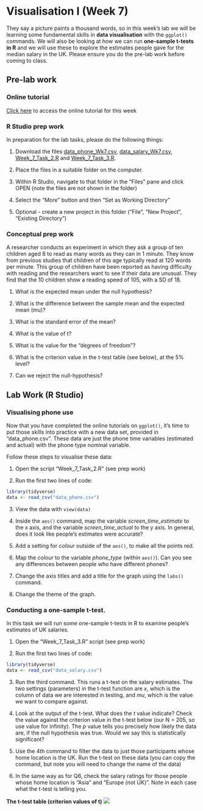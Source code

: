 # Visualisation I (Week 7)

They say a picture paints a thousand words, so in this week's lab we will be learning some fundamental skills in **data visualisation** with the `ggplot()` commands.  We will also be looking at how we can run **one-sample t-tests in R** and we will use these to explore the estimates people gave for the median salary in the UK. Please ensure you do the pre-lab work before coming to class.

## Pre-lab work

### Online tutorial 

[Click here](https://psylancs.shinyapps.io/Week_7_learnr/) to access the online tutorial for this week

### R Studio prep work

In preparation for the lab tasks, please do the following things:

1. Download the files [data_phone_Wk7.csv](files/Week_7/data_phone_Wk7.csv), [data_salary_Wk7.csv](files/Week_7/data_salary_Wk7.csv), [Week_7_Task_2.R](files/Week_7/Week_7_Task_2.R) and [Week_7_Task_3.R](files/Week_7/Week_7_Task_3.R).

2. Place the files in a suitable folder on the computer.

3. Within R Studio, navigate to that folder in the "Files" pane and click OPEN (note the files are not shown in the folder)

3. Select the "More" button and then "Set as Working Directory"

4. Optional - create a new project in this folder ("File", "New Project", "Existing Directory")

### Conceptual prep work

A researcher conducts an experiment in which they ask a group of ten children aged 8 to read as many words as they can in 1 minute. They know from previous studies that children of this age typically read at 120 words per minute. This group of children have been reported as having difficulty with reading and the researchers want to see if their data are unusual. They find that the 10 children show a reading speed of 105, with a SD of 18. 

1. What is the expected mean under the null hypothesis?

2. What is the difference between the sample mean and the expected mean (mu)?

3. What is the standard error of the mean?

4. What is the value of t?

5. What is the value for the "degrees of freedom"?

6. What is the criterion value in the t-test table (see below), at the 5% level?

7. Can we reject the null-hypothesis?


## Lab Work (R Studio)

### Visualising phone use

Now that you have completed the online tutorials on `ggplot()`, it's time to put those skills into practice with a new data set, provided in "data_phone.csv". These data are just the phone time variables (estimated and actual) with the phone type nominal variable.

Follow these steps to visualise these data: 

1. Open the script "Week_7_Task_2.R" (see prep work)

2. Run the first two lines of code:

```r
library(tidyverse)
data <- read_csv("data_phone.csv")
```

3. View the data with `view(data)`

4. Inside the `aes()` command, map the variable *screen_time_estimate* to the x axis, and the variable *screen_time_actual* to the y axis. In general, does it look like people's estimates were accurate?

5. Add a setting for *colour* outside of the `aes()`, to make all the points red.

6. Map the *colour* to the variable *phone_type* (within `aes()`). Can you see any differences between people who have different phones?

7. Change the axis titles and add a title for the graph using the `labs()` command.

8. Change the theme of the graph.


### Conducting a one-sample t-test.

In this task we will run some one-sample t-tests in R to examine people's estimates of UK salaries.

1. Open the "Week_7_Task_3.R" script (see prep work)

2. Run the first two lines of code:

```r
library(tidyverse) 
data <- read_csv("data_salary.csv")
```

3. Run the third command. This runs a t-test on the salary estimates. The two settings (parameters) in the t-test function are *x*, which is the column of data we are interested in testing, and *mu*, which is the value we want to compare against. 

4. Look at the output of the t-test. What does the *t* value indicate? Check the value against the criterion value in the t-test below (our N = 205, so use value for infinity). The *p* value tells you precisely how likely the data are, if the null hypothesis was true. Would we say this is statistically significant?

5. Use the 4th command to filter the data to just those participants whose home location is the UK. Run the t-test on these data (you can copy the command, but note you will need to change the name of the data)

6. In the same way as for Q6, check the salary ratings for those people whose home location is "Asia" and "Europe (not UK)". Note in each case what the t-test is telling you.

**The t-test table (criterion values of t)**
![](files/Week_7/ttable.png)









